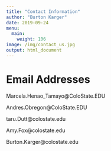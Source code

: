 ```yaml
---
title: "Contact Information"
author: "Burton Karger"
date: 2019-09-24
menu:
  main:
    weight: 106
image: /img/contact_us.jpg
output: html_document
---
```

# Email Addresses  
  
Marcela.Henao_Tamayo@ColoState.EDU
  
Andres.Obregon@ColoState.EDU  
  
taru.Dutt@colostate.edu  
  
Amy.Fox@colostate.edu  
  
Burton.Karger@colostate.edu